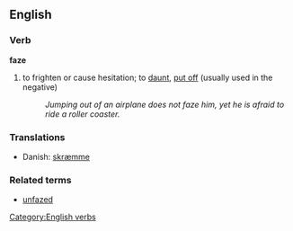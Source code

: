 ==English==
===Verb===
[[Category:English verbs]]
'''faze'''
#  to frighten or cause hesitation; to [[daunt]], [[put off]] (usually used in the negative)
#: ''Jumping out of an airplane does not faze him, yet he is afraid to ride a roller coaster.''

===Translations===
* Danish: [[skræmme]]

===Related terms===
*[[unfazed]]